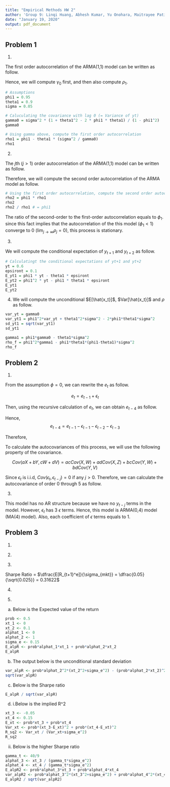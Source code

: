 ```yaml
---
title: "Empirical Methods HW 2"
author: 'Group 9: Linqi Huang, Abhesh Kumar, Yu Onohara, Maitrayee Patil, Redmond Xia'
date: "January 19, 2020"
output: pdf_document
---
```


## Problem 1

1.

The first order autocorrelation of the ARMA(1,1) model can be written as follow.

\begin{align*}
\rho_1 &= \phi_1 - \theta_1 \frac{\sigma_\epsilon^2}{\gamma_0}\\
\end{align*}

Hence, we will compute $\gamma_0$ first, and then also compute $\rho_1$.

```r
# Assumptions
phi1 = 0.95
theta1 = 0.9
sigma = 0.05

# Caluculating the covariance with lag 0 (= Variance of yt)
gamma0 = sigma^2 * (1 + theta1^2 - 2 * phi1 * theta1) / (1 - phi1^2)
gamma0

# Using gamma above, compute the first order autocorrelation
rho1 = phi1 - theta1 * (sigma^2 / gamma0)
rho1
```

2.

The $j$th ($j > 1$) order autocorrelation of the ARMA(1,1) model can be written as follow.

\begin{align*}
\rho_j = \phi_1\rho_(j-1)
\end{align*}

Therefore, we will compute the second order autocorrelation of the ARMA model as follow.

```r
# Using the first order autocorrelation, compute the second order autocorrelation
rho2 = phi1 * rho1
rho2
rho2 / rho1 # = phi1
```

The ratio of the second-order to the first-order autocorrelation equals to $\phi_1$. since this fact implies that the autocorrelation of the this model $(\phi_1 < 1)$ converge to 0 $(\lim_{j \to \infty} \rho_j = 0)$, this process is stationary.

3.

We will compute the conditional expectation of $y_{t+1}$ and $y_{t+2}$ as follow.

\begin{align*}
E[y_{t+1}|y_t] &= E[\phi_1 y_t - \theta_1 \epsilon_t + \epsilon_{t+1}] \\
&= \phi_1 y_t - \theta_1 \epsilon_t + 0 \\
&= \phi_1 y_t - \theta_1 \epsilon_t 
\end{align*}

\begin{align*}
E[y_{t+2}|y_t] &= E[\phi_1 y_{t+1} - \theta_1 \epsilon_{t+1} + \epsilon_{t+2}] \\
&= \phi_1 E[y_{t+1}|Y_t] - \theta_1 E[\epsilon_{t+1}] + E[\epsilon_{t+2}] \\
&= \phi_1 (\phi_1 y_t - \theta_1 \epsilon_t) \\
&= \phi_1^2 y_t - \phi_1 \theta_1 \epsilon_t
\end{align*}
```r
# Calculatingt the conditional expectations of yt+1 and yt+2
yt = 0.6
epsiront = 0.1
E_yt1 = phi1 * yt - theta1 * epsiront
E_yt2 = phi1^2 * yt - phi1 * theta1 * epsiront
E_yt1
E_yt2
```

4. We will compute the unconditional $E[\hat{x_t}]$, $Var[\hat{x_t}]$ and $\rho$ as follow.

\begin{align*}
E[\hat{x_t}] &= E[\phi_1 y_t - \theta_1 \epsilon_t] \\
&= \phi_1E[y_t] - \theta_1E[\epsilon_t] \\
&= \phi_1\frac{\phi_0}{1-\phi_1} - \theta_1*0 \\
&= \phi_1\frac{0}{1-\phi_1} \\
&= 0
\end{align*}
```r
var_yt = gamma0
var_yt1 = phi1^2*var_yt + theta1^2*sigma^2 - 2*phi1*theta1*sigma^2
sd_yt1 = sqrt(var_yt1)
sd_yt1
```

\begin{align*}
Var[\hat{x_t}] &= Var[\phi_1 y_t - \theta_1 \epsilon_t] \\
&= \phi_1^2 Var[y_t] +\theta_1^2Var[\epsilon_t]-2\phi_1\theta_1Cov[y_t,\epsilon_t] \\
&= \phi_1^2\sigma^2\frac{1+\theta_1^2-2\phi_1\theta_1}{1-\phi_1^2} + \theta_1^2\sigma^2 - 2\phi_1\theta_1\sigma^2 \\
&= 0.008006408
\end{align*}

```r
gamma1 = phi1*gamma0 - theta1*sigma^2
rho_f = phi1^2*gamma1 - phi1*theta1*(phi1-theta1)*sigma^2
rho_f
```

\begin{align*}
Cov[\hat{x_t},\hat{x_{t-1}}] &= Cov[\phi_1 y_t - \theta_1 \epsilon_t, \phi_1 y_{t-1} - \theta_1 \epsilon_{t-1}] \\
&= \phi_1^2Cov[y_t,y_{t-1}] - \phi_1\theta_1Cov[y_t,\epsilon_{t-1}] - \phi_1\theta_1Cov[y_{t-1},\epsilon_t] + \theta_1^2Cov[\epsilon_t,\epsilon_{t-1}] \\
&= \phi_1^2\gamma_1 - \phi_1\theta_1Cov[\phi_1y_{t-1}+\epsilon_t-\theta_1\epsilon_{t-1},\epsilon_{t-1}] - 0 - 0 \\
&= \phi_1^2\gamma_1 - \phi_1\theta_1(\phi_1Var[\epsilon_{t-1}]-\theta_1Var[\epsilon_{t-1}]) \\
&= \phi_1^2\gamma_1 - \phi_1\theta_1(\phi_1-\theta_1)\sigma^2 \\
&= 0.000061
\end{align*}


## Problem 2

1.

From the assumption $\phi = 0$, we can rewrite the $e_t$ as follow.

$$e_t = e_{t-1} + \epsilon_t$$

Then, using the recursive calculation of $e_t$, we can obtain $e_{t-4}$ as follow.

\begin{align*}
e_{t-4} &= e_{t-3} - \epsilon_{t-3} \\
e_{t-3} &= e_{t-2} - \epsilon_{t-2} \\
e_{t-2} &= e_{t-1} - \epsilon_{t-1} \\
\end{align*}

Hence,
$$e_{t-4} = e_{t-1} - \epsilon_{t-1} - \epsilon_{t-2} - \epsilon_{t-3}$$

Therefore,

\begin{align*}
y_t &= e_{t} - e_{t-4} \\
y_t &= e_{t-1} + \epsilon{t} - (e_{t-1} - \epsilon_{t-1} - \epsilon_{t-2} - \epsilon_{t-3}) \\
y_t &= \epsilon_t + \epsilon_{t-1} + \epsilon_{t-2} + \epsilon_{t-3} 
\end{align*}

To calculate the autocovariances of this process, we will use the following property of the covariance.

$$Cov(aX + bY, cW + dV) = acCov(X, W) + adCov(X,Z) + bcCov(Y, W) + bdCov(Y,V)$$

Since $\epsilon_t$ is i.i.d, $Cov(\epsilon_t, \epsilon_{t-j}) = 0$ if any $j > 0$.
Therefore, we can calculate the autocovariance of order 0 through 5 as follow.

\begin{align*}
Cov(y_t, y_t) &= Var(\epsilon_{t}) + Var(\epsilon_{t-1}) + Var(\epsilon_{t-2})+ Var(\epsilon_{t-3}) \\
&= 4\sigma^2 \\
Cov(y_t, y_{t-1}) &= Var(\epsilon_{t-1}) + Var(\epsilon_{t-2})+ Var(\epsilon_{t-3}) \\
&= 3\sigma^2 \\
Cov(y_t, y_{t-2}) &= Var(\epsilon_{t-2})+ Var(\epsilon_{t-3}) \\
&= 2\sigma^2 \\
Cov(y_t, y_{t-3}) &= Var(\epsilon_{t-3}) \\
&= \sigma^2 \\
Cov(y_t, y_{t-4}) &= 0 \\
Cov(y_t, y_{t-5}) &= 0
\end{align*}

3.

This model has no AR structure because we have no $y_{t-j}$ terms in the model. However, $\epsilon_t$ has 3 $\epsilon$ terms. Hence, this model is ARMA(0,4) model (MA(4) model). Also, each coefficient of $\epsilon$ terms equals to 1.


## Problem 3
1.

\begin{align*}
Var(R_{t+1}^e) = \beta^2 Var(x_t) + Var(\epsilon_{t+1}) = 1 * (0.05)^2 + 0.15^2 = 0.025 \\
SD(R_{t+1}^e) = \sqrt{0.025} = .15811 \\
\end{align*}


2.

\begin{align*}
R^2 = \rho^2 = (\dfrac{Cov(R_{t+1}^e,x_t)}{\sigma_{R_{t+1}^e}\sigma_{x_t}})^2 = (\dfrac{Cov(\beta x_t + \epsilon_{t-1},x_t)}{\sigma_{R_{t+1}^e}\sigma_{x_t}})^2 = (\dfrac{Var(x_t)}{\sigma_{R_{t+1}^e}\sigma_{x_t}})^2 = \dfrac{Var(x_t)}{Var(R_{t+1}^e)} = \dfrac{0.05^2}{0.025} = 0.1 
\end{align*}


3. 

Sharpe Ratio = $\dfrac{E[R_{t+1}^e]}{\sigma_{mkt}} = \dfrac{0.05}{\sqrt{0.025}} = 0.31622$


4.

\begin{align*}
\gamma = \dfrac{40}{9} 
&\\ 
\alpha_t = \dfrac{E[x_t]}{\gamma \sigma_t^2[R_{t+1}^e]} = \dfrac{E[x_t]}{\gamma (\sigma_t^2[x_t] + \sigma_t^2[\epsilon_{t+1}])} \\
So,\ if\ x = 0,\ then\ \alpha_t = \dfrac{0}{positive} = 0 \implies Sharpe\ Ratio = 0\\
if\ x = .1, \alpha_t = \dfrac{.1}{\dfrac{40}{9} (0.15^2)} = 1 \implies Sharpe\ Ratio = \dfrac{.1}{.15} = 0.67
\end{align*} 


5.

a) Below is the Expected value of the return
```r
prob <- 0.5
xt_1 <- 0
xt_2 <- 0.1
alphat_1 <- 0
alphat_2 <- 1
sigma_e <- 0.15
E_alpR <- prob*alphat_1*xt_1 + prob*alphat_2*xt_2
E_alpR
```

b) The output below is the unconditional standard deviation
```r
var_alpR <- prob*alphat_2^2*(xt_2^2+sigma_e^2) - (prob*alphat_2*xt_2)^2
sqrt(var_alpR)
```

c) Below is the Sharpe ratio
```r
E_alpR / sqrt(var_alpR)
```

d) 
i.Below is the implied R^2
```r
xt_3 <- -0.05
xt_4 <- 0.15
E_xt <- prob*xt_3 + prob*xt_4
Var_xt <- prob*(xt_3-E_xt)^2 + prob*(xt_4-E_xt)^2
R_sq2 <- Var_xt / (Var_xt+sigma_e^2)
R_sq2
```

ii. Below is the higher Sharpe ratio
```r
gamma_t <- 40/9
alphat_3 <- xt_3 / (gamma_t*sigma_e^2)
alphat_4 <- xt_4 / (gamma_t*sigma_e^2)
E_alpR2 <- prob*alphat_3*xt_3 + prob*alphat_4*xt_4
var_alpR2 <- prob*alphat_3^2*(xt_3^2+sigma_e^2) + prob*alphat_4^2*(xt_4^2+sigma_e^2) - E_alpR2^2
E_alpR2 / sqrt(var_alpR2)
```

